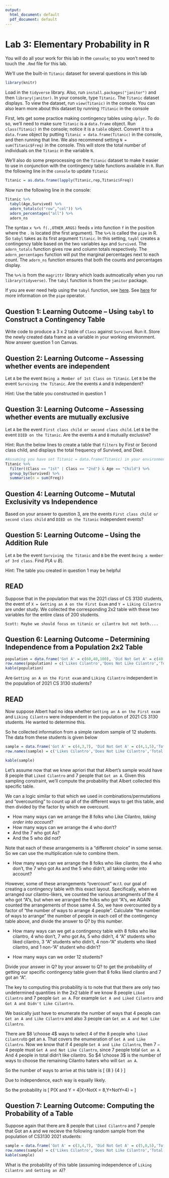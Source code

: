 ```yaml
---
output:
  html_document: default
  pdf_document: default
---
```



# Lab 3: Elementary Probability in R


You will do all your work for this lab in the `console`; so you won't need to touch the `.Rmd` file for this lab.

We'll use the built-in `Titanic` dataset for several questions in this lab

```r
library(knitr)
```


Load in the `tidyverse` library. Also, run `install.packages("janitor")` and then `library(janitor)`. In your console, type `Titanic`. The `Titanic` dataset displays. To view the dataset, run `view(Titanic)` in the console. You can also learn more about this dataset by running `?Titanic` in the console


First, lets get some practice making contingency tables using `dplyr`. To do so, we'll need to make sure `Titanic` is a `data.frame` object. Run `class(Titanic)` in the console; notice it is a `table` object. Convert it to a `data.frame` object by putting `Titanic = data.frame(Titanic)` in the console, and then running that line. We also recommend setting `N = sum(Titanic$Freq)` in the console. This will store the total number of individuals on the `Titanic` in the variable `N`.

We'll also do some preprocessing on the `Titanic` dataset to make it easier to use in conjunction with the contingency table functions available in `R`. Run the following line in the `console` to update `Titanic`
```r
Titanic = as.data.frame(lapply(Titanic,rep,Titanic$Freq))

```

Now run the following line in the console:
```r
Titanic %>%
  tabyl(Age,Survived) %>%
  adorn_totals(c("row","col")) %>%
  adorn_percentages("all") %>%
  adorn_ns

```
The syntax `x %>% f(.,OTHER_ARGS)` feeds `x` into function `f` in the position where the `.` is located (the first argument). The `%>%` is called the `pipe` in R. So `tabyl` takes as its first argument `Titanic`. In this setting, `taybl` creates a contingency table based on the two variables `Age` and `Survived`. The `adorn_totals` function gives row and column totals respectively. The `adorn_percentages` function will put the marginal percentages next to each count. The `adorn_ns` function ensures that both the counts and percentages display.

The `%>%` is from the `magrittr` library which loads autmoatically when you run `library(tidyverse)`. The `tabyl` function is from the `janitor` package.

If you are ever need help using the `tabyl` function, see [here](https://cran.r-project.org/web/packages/janitor/vignettes/tabyls.html). See [here](https://r4ds.had.co.nz/pipes.html) for more information on the `pipe` operator.

## Question 1: Learning Outcome -- Using `tabyl` to Construct a Contingency Table

Write code to produce a 3 x 2 table of `Class` against `Survived`. Run it. Store the newly created data frame as a variable in your working environment. Now answer question 1 on Canvas.


## Question 2: Learning Outcome -- Assessing whether events are independent

Let `A` be the event `Being a Member of 1st Class on Titanic`. Let `B` be the event `Surviving the Titanic`. Are the events `A` and `B` independent?

Hint: Use the table you constructed in question 1

## Question 3: Learning Outcome -- Assessing whether events are mutually exclusive

Let `A` be the event `First class child or second class child`. Let `B` be the event `DIED on the Titanic`. Are the events `A` and `B` mutually exclusive?

Hint: Run the below lines to create a table that `filters` by First or Second class child, and displays the total frequency of Survived, and Died.
```r
#Assuming you have set Titanic = data.frame(Titanic) in your environment
Titanic %>%
  filter((Class == "1st" | Class == "2nd") & Age == "Child") %>%
  group_by(Survived) %>%
  summarise(n = sum(Freq))

```

## Question 4: Learning Outcome -- Mututal Exclusivity vs Independence

Based on your answer to question 3, are the events `First class child or second class child` and `DIED on the Titanic` independent events?


## Question 5: Learning Outcome -- Using the Addition Rule

Let `A` be the event `Surviving the Titanic` and `B` be the event `Being a member of 3rd class`. Find $P(A \cup B)$.

Hint: The table you created in question 1 may be helpful

## READ

Suppose that in the population that was the 2021 class of CS 3130 students, the event of `X = Getting an A on the First Exam` and `Y = Liking Cilantro` are under study. We collected the corresponding 2x2 table with these two variables for the entire class of 200 students.


`Scott: Maybe we should focus on titanic or cilantro but not both....`


## Question 6: Learning Outcome -- Determining Independence from a Population 2x2 Table
```r
population = data.frame('Got A' = c(60,40,100), 'Did Not Get A' = c(40,60,100),'Total' = c(100,100,200))
row.names(population) = c('Likes Cilantro','Does Not Like Cilantro','Total')
kable(population)
```

Are `Getting an A on the First exam` and `Liking Cilantro` independent in the population of 2021 CS 3130 students?

## READ

Now suppose Albert had no idea whether `Getting an A on the First exam` and `Liking Cilantro` were independent in the population of 2021 CS 3130 students. He wanted to determine this. 

So he collected information from a simple random sample of 12 students. The data from these students is given below



```r
sample = data.frame('Got A' = c(4,3,7), 'Did Not Get A' = c(4,1,5),'Total' = c(8,4,12))
row.names(sample) = c('Likes Cilantro','Does Not Like Cilantro','Total')
```

```r
kable(sample)
```

Let's assume now that we knew apriori that that Albert's sample would have $8$ people that `Liked Cilantro` and $7$ people that `Got an A`. Given this sampling constraint, we'll compute the probability that Albert collected this specific table.

We can a logic similar to that which we used in combinations/permutations and "overcounting" to count up all of the different ways to get this table, and then divided by the factor by which we overcount.

- How many ways can we arrange the 8 folks who Like Cilantro, *taking order into account*?
- How many ways can we arrange the 4 who don't?
- And the 7 who got As?
- And the 5 who did not?

Note that each of these arrangements is a "different choice" in some sense.  So we can use the multiplication rule to combine them.

- How many ways can we arrange the 8 folks who like cilantro, the 4 who don't, the 7 who got As and the 5 who didn't, all taking order into account?

However, some of these arrangements "overcount" w.r.t. our goal of creating a contingency table with this exact layout.  Specifically, when we arranged our cilantro-likers, we counted the various arrangments of the 4 who got "A"s, but when we arranged the folks who got "A"s, we AGAIN counted the arrangements of those same 4.  So, we have overcounted by a factor of "the number of ways to arrange 4 people".  Calculate "the number of ways to arrange" the number of people in each cell of the contingency table above, and divide the answer to Q? by this number.

- How many ways can we get a contingency table with 8 folks who like cilantro, 4 who don't, 7 who got As, 5 who didn't, 4 "A" students who liked cilantro, 3 "A" students who didn't, 4 non-"A" students who liked cilantro, and 1 non-"A" student who didn't?

- How many ways can we order 12 students?

Divide your answer in Q? by your answer to Q? to get the probability of getting our specific contingency table given that $8$ folks liked cilantro and $7$ got an "A".


The key to computing this probability is to note that that there are only two undetermined quantities in the 2x2 table if we know $8$ people `Liked Cilantro` and $7$ people `Got an A`. For example `Got A and Liked Cilantro` and `Got A and Didn't Like Cilantro`.

We basically just have to enumerate the number of ways that $4$ people can `Get an A and Like Cilantro` and also $3$ people can `Get an A and Not Like Cilantro`.

There are $8 \choose 4$ ways to select $4$ of the $8$ people who `liked Cilantro`to get an `A`. That covers the enumeration of `Get A and Like Cilantro`. Now we know that if $4$ people `Get A and Like Cilantro`, then $7-4$ people must `Get A and Not Like Cilantro`, since $7$ people total `Got an A`. And $4$ people in total didn't like cilantro. So $4 \choose 3$ is the number of ways to choose the remaining Cilantro haters who will `Get an A`.

So the number of ways to arrive at this table is
\[
  {8 \choose 4} {4 \choose 3}
\]

Due to independence, each way is equally likely. 

So the probability is
\[
P(X and Y = 4|X+NotX = 8,Y+NotY=4) = \frac{{8 \choose 4} {4 \choose 3}}{\sum_{v=0}^{8} {8 \choose v} {4 \choose 7-v}}
\]

## Question 7: Learning Outcome: Computing the Probability of a Table

Suppose again that there are $8$ people that `Liked Cilantro` and $7$ people that Got an `A` and we recieve the following random sample from the population of CS3130 2021 students:

```r
sample = data.frame('Got A' = c(3,4,7), 'Did Not Get A' = c(5,0,5),'Total' = c(8,4,12))
row.names(sample) = c('Likes Cilantro','Does Not Like Cilantro','Total')
kable(sample)
```
What is the probability of this table (assuming independence of `Liking Cilantro and Getting an A`)?

